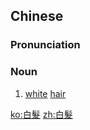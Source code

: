 {{also|白髪}}
==Chinese==
{{zh-forms|s=白发}}

===Pronunciation===
{{zh-pron
|m=bái髮
|mn=pe̍h-hoat
|cat=n
}}

===Noun===
{{zh-noun}}

# [[white]] [[hair]]

[[ko:白髮]]
[[zh:白髮]]